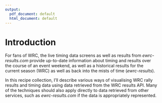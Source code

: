 ```yaml
---
output:
  pdf_document: default
  html_document: default
---
```

# Introduction

For fans of WRC, the live timing data screens as well as results from *ewrc-results.com* provide up-to-date information about timing and results over the course of an event weekend, as well as a historical results for the current season (WRC) as well as back into the mists of time (*ewrc-results*).

In this recipe collection, I'll describe various ways of visualising WRC rally results and timing data using data retrieved from the WRC results API. Many of the techniques should also apply directly to data retrieved from other services, such as *ewrc-results.com* if the data is appropriately represented.